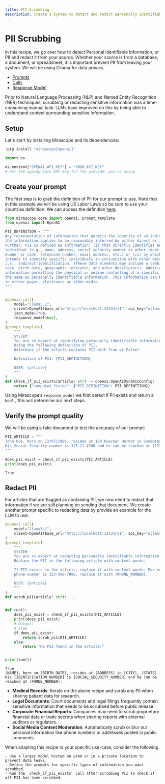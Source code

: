 ```yaml
---
title: PII Scrubbing
description: Create a system to detect and redact personally identifiable information (PII) from text documents using a locally-hosted LLM for enhanced privacy.
---
```


# PII Scrubbing

In this recipe, we go over how to detect Personal Identifiable Information, or PII and redact it from your source. Whether your source is from a database, a document, or spreadsheet, it is important prevent PII from leaving your system. We will be using Ollama for data privacy.

<Info title="Mirascope Concepts Used" collapsible={true} defaultOpen={false}>
<ul>
<li><a href="/docs/mirascope/learn/prompts/">Prompts</a></li>
<li><a href="/docs/mirascope/learn/calls/">Calls</a></li>
<li><a href="/docs/mirascope/learn/response_models/">Response Model</a></li>
</ul>
</Info>

<Note title="Background">
Prior to Natural Language Processing (NLP) and Named Entity Recognition (NER) techniques, scrubbing or redacting sensitive information was a time-consuming manual task. LLMs have improved on this by being able to understand context surrounding sensitive information.
</Note>

## Setup

Let's start by installing Mirascope and its dependencies:


```python
!pip install "mirascope[openai]"
```


```python
import os

os.environ["OPENAI_API_KEY"] = "YOUR_API_KEY"
# Set the appropriate API key for the provider you're using
```

## Create your prompt

The first step is to grab the definition of PII for our prompt to use. Note that in this example we will be using US Labor Laws so be sure to use your countries definition. We can access the definition [here](https://www.dol.gov/general/ppii).


```python
from mirascope.core import openai, prompt_template
from openai import OpenAI

PII_DEFINITION = """
Any representation of information that permits the identity of an individual to whom 
the information applies to be reasonably inferred by either direct or indirect means. 
Further, PII is defined as information: (i) that directly identifies an 
individual (e.g., name, address, social security number or other identifying 
number or code, telephone number, email address, etc.) or (ii) by which an agency 
intends to identify specific individuals in conjunction with other data elements, 
i.e., indirect identification. (These data elements may include a combination of gender, 
race, birth date, geographic indicator, and other descriptors). Additionally, 
information permitting the physical or online contacting of a specific individual is 
the same as personally identifiable information. This information can be maintained 
in either paper, electronic or other media.
"""


@openai.call(
    model="llama3.1",
    client=OpenAI(base_url="http://localhost:11434/v1", api_key="ollama"),
    json_mode=True,
    response_model=bool,
)
@prompt_template(
    """
    SYSTEM:
    You are an expert at identifying personally identifiable information (PII).
    Using the following definition of PII, 
    determine if the article contains PII with True or False?

    Definition of PII: {PII_DEFINITION}

    USER: {article}
    """
)
def check_if_pii_exists(article: str) -> openai.OpenAIDynamicConfig:
    return {"computed_fields": {"PII_DEFINITION": PII_DEFINITION}}
```


Using Mirascope’s `response_model` we first detect if PII exists and return a `bool` , this will determine our next steps.

## Verify the prompt quality

We will be using a fake document to test the accuracy of our prompt:



```python
PII_ARTICLE = """
John Doe, born on 12/07/1985, resides at 123 Ruecker Harbor in Goodwinshire, WI. 
His Social Security number is 325-21-4386 and he can be reached at (123) 456-7890. 
"""

does_pii_exist = check_if_pii_exists(PII_ARTICLE)
print(does_pii_exist)
```

    True



## Redact PII

For articles that are flagged as containing PII, we now need to redact that information if we are still planning on sending that document. We create another prompt specific to redacting data by provide an example for the LLM to use:



```python
@openai.call(
    model="llama3.1",
    client=OpenAI(base_url="http://localhost:11434/v1", api_key="ollama"),
)
@prompt_template(
    """
    SYSTEM:
    You are an expert at redacting personally identifiable information (PII).
    Replace the PII in the following article with context words.

    If PII exists in the article, replace it with context words. For example, if the
    phone number is 123-456-7890, replace it with [PHONE_NUMBER].

    USER: {article}
    """
)
def scrub_pii(article: str): ...


def run():
    does_pii_exist = check_if_pii_exists(PII_ARTICLE)
    print(does_pii_exist)
    # Output:
    # True
    if does_pii_exist:
        return scrub_pii(PII_ARTICLE)
    else:
        return "No PII found in the article."


print(run())
```

    True
    [NAME], born on [BIRTH_DATE], resides at [ADDRESS] in [CITY], [STATE]. His [IDENTIFICATION_NUMBER] is [SOCIAL_SECURITY_NUMBER] and he can be reached at [PHONE_NUMBER].


<Info title="Additional Real-World Applications">
<ul>
<li><b>Medical Records</b>: Iterate on the above recipe and scrub any PII when sharing patient data for research.</li>
<li><b>Legal Documents</b>: Court documents and legal filings frequently contain sensitive information that needs to be scrubbed before public release.</li>
<li><b>Corporate Financial Reports</b>: Companies may need to scrub proprietary financial data or trade secrets when sharing reports with external auditors or regulators.</li>
<li><b>Social Media Content Moderation</b>: Automatically scrub or blur out personal information like phone numbers or addresses posted in public comments.</li>
</ul>
</Info>

When adapting this recipe to your specific use-case, consider the following:

    - Use a larger model hosted on prem or in a private location to prevent data leaks.
    - Refine the prompts for specific types of information you want scrubbed.
    - Run the `check_if_pii_exists` call after scrubbing PII to check if all PII has been scrubbed.

